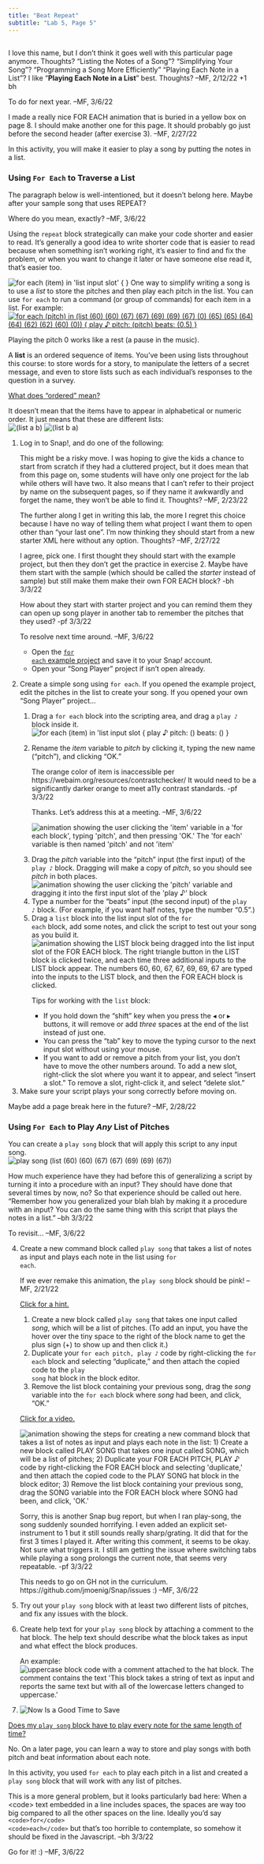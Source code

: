 ```yaml
---
title: "Beat Repeat"
subtitle: "Lab 5, Page 5"
---
```


```{=html}
<script type="text/javascript" src="/utilities/gifffer.min.js"></script>
```
```{=html}
<script type="text/javascript">window.onload = function() {Gifffer();}</script>
```
<link rel="stylesheet" type="text/css" href="/css/bjc-gifffer.css">

<title>Unit 2 Lab 1: Song Player, Activity 5</title>

</head>

<body>

<h2>

</h2>

::: todo
I love this name, but I don't think it goes well with this particular page anymore. Thoughts? "Listing the Notes of a Song"? "Simplifying Your Song"? "Programming a Song More Efficiently" "Playing Each Note in a List"? I like "<strong>Playing Each Note in a List</strong>" best. Thoughts? --MF, 2/12/22 +1 bh

<p>To do for next year. --MF, 3/6/22</p>
:::

::: todo
I made a really nice FOR EACH animation that is buried in a yellow box on page 8. I should make another one for this page. It should probably go just before the second header (after exercise 3). --MF, 2/27/22
:::



::: learn
In this activity, you will make it easier to play a song by putting the notes in a list.
:::

<h3>Using <code>For Each</code> to Traverse a List</h3>

::: todo
<p>The paragraph below is well-intentioned, but it doesn't belong here. Maybe after your sample song that uses REPEAT?</p>

<p>Where do you mean, exactly? --MF, 3/6/22</p>

::: todo
<p>Using the <code>repeat</code> block strategically can make your code shorter and easier to read. It's generally a good idea to write shorter code that is easier to read because when something isn't working right, it's easier to find and fix the problem, or when you want to change it later or have someone else read it, that's easier too.</p>
:::
:::

<p><img src="/img/blocks/for-each.png" title="for each (item) in &apos;list input slot&apos; {
}" alt="for each (item) in &apos;list input slot&apos; {
}" class="imageRight nopadtb"/> One way to simplify writing a song is to use a <em>list</em> to store the pitches and then play each pitch in the list. You can use <code>for each</code> to run a command (or group of commands) for each item in a list. For example: <br /> <a class="js-run snap-project" href="/prog/U2/lab01/sample-song-with-for-each.xml" title="Example of For Each - Snap! project" target="_blank"><img src="/img/U2/lab01/example-for-each.png" title="for each (pitch) in (list (60) (60) (67) (67) (69) (69) (67) (0) (65) (65) (64) (64) (62) (62) (60) (0)) {
play ♪ pitch: (pitch) beats: (0.5)
}" alt="for each (pitch) in (list (60) (60) (67) (67) (69) (69) (67) (0) (65) (65) (64) (64) (62) (62) (60) (0)) {
play ♪ pitch: (pitch) beats: (0.5)
}" class="indent"/></a></p>

::: endnote
Playing the pitch 0 works like a rest (a pause in the music).
:::

::: vocabFullWidth
<p>A <strong>list</strong> is an ordered sequence of items. You've been using lists throughout this course: to store words for a story, to manipulate the letters of a secret message, and even to store lists such as each individual's responses to the question in a survey.</p>

::: endnote
<a href="#ordered" data-toggle="collapse" title="What does 'ordered' mean?">What does "ordered" mean?</a>

::: {#ordered .collapse}
<p>It doesn't mean that the items have to appear in alphabetical or numeric order. It just means that these are different lists:<br /> <img src="/img/1-introduction/list-a-b.png" title="(list a b" alt="(list a b)" class="indent"/> <img src="/img/1-introduction/list-b-a.png" title="(list b a)" alt="(list b a)" class="indent"/></p>
:::
:::
:::

::: forYouToDo
<ol>

<li>

Log in to Snap!, and do one of the following:

::: todo
<p>This might be a risky move. I was hoping to give the kids a chance to start from scratch if they had a cluttered project, but it does mean that from this page on, some students will have only one project for the lab while others will have two. It also means that I can't refer to their project by name on the subsequent pages, so if they name it awkwardly and forget the name, they won't be able to find it. Thoughts? --MF, 2/23/22</p>

<p>The further along I get in writing this lab, the more I regret this choice because I have no way of telling them what project I want them to open other than "your last one". I'm now thinking they should start from a new starter XML here without any option. Thoughts? --MF, 2/27/22</p>

<p>I agree, pick one. I first thought they should start with the example project, but then they don't get the practice in exercise 2. Maybe have them start with the sample (which should be called the <em>starter</em> instead of sample) but still make them make their own FOR EACH block? -bh 3/3/22</p>

<p>How about they start with starter project and you can remind them they can open up song player in another tab to remember the pitches that they used? -pf 3/3/22</p>

<p>To resolve next time around. --MF, 3/6/22</p>
:::

<ul>

<li>Open the <a class="js-run snap-project" href="/prog/U2/lab01/sample-song-with-for-each.xml" title="Example of For Each - Snap! project" target="_blank"><code>for each</code> example project</a> and save it to your Snap<em>!</em> account.</li>

<li>Open your "Song Player" project if isn't open already.</li>

</ul>

</li>

<li>

Create a simple song using <code>for each</code>. If you opened the example project, edit the pitches in the list to create your song. If you opened your own "Song Player" project...

<ol>

<li>Drag a <code>for each</code> block into the scripting area, and drag a <code>play ♪</code> block inside it.<br /> <img src="/img/U2/lab01/for-each-play-note.png" title="for each (item) in &apos;list input slot {
play ♪ pitch: () beats: ()
}" alt="for each (item) in &apos;list input slot {
play ♪ pitch: () beats: ()
}" class="indent"/></li>

<li>

Rename the <var>item</var> variable to <var>pitch</var> by clicking it, typing the new name ("pitch"), and clicking "OK."<br />

::: comment
<p>The orange color of item is inaccessible per https://webaim.org/resources/contrastchecker/ It would need to be a significantly darker orange to meet a11y contrast standards. -pf 3/3/22</p>

<p>Thanks. Let's address this at a meeting. --MF, 3/6/22</p>
:::

<img title="animation showing the user clicking the &apos;item&apos; variable in a &apos;for each block&apos;, typing &apos;pitch&apos;, and then pressing &apos;OK.&apos; The &apos;for each&apos; variable is then named &apos;pitch&apos; and not &apos;item&apos;" alt="animation showing the user clicking the &apos;item&apos; variable in a &apos;for each block&apos;, typing &apos;pitch&apos;, and then pressing &apos;OK.&apos; The &apos;for each&apos; variable is then named &apos;pitch&apos; and not &apos;item&apos;" class="indent" data-gifffer="/img/U2/lab01/for-each-pitch-variable.gif"/>

</li>

<li>Drag the <var>pitch</var> variable into the "pitch" input (the first input) of the <code>play ♪</code> block. Dragging will make a copy of <var>pitch</var>, so you should see <var>pitch</var> in both places.<br /> <img title="animation showing the user clicking the &apos;pitch&apos; variable and dragging it into the first input slot of the &apos;play ♪&apos; block" alt="animation showing the user clicking the &apos;pitch&apos; variable and dragging it into the first input slot of the &apos;play ♪&apos; block" class="indent" data-gifffer="/img/U2/lab01/for-each-pitch-variable-move.gif"/></li>

<li>Type a number for the "beats" input (the second input) of the <code>play ♪</code> block. (For example, if you want half notes, type the number "0.5".)</li>

<li>Drag a <code>list</code> block into the list input slot of the <code>for each</code> block, add some notes, and click the script to test out your song as you build it.<br /> <img title="animation showing the LIST block being dragged into the list input slot of the FOR EACH block. The right triangle button in the LIST block is clicked twice, and each time three additional inputs to the LIST block appear. The numbers 60, 60, 67, 67, 69, 69, 67 are typed into the inputs to the LIST block, and then the FOR EACH block is clicked." alt="animation showing the LIST block being dragged into the list input slot of the FOR EACH block. The right triangle button in the LIST block is clicked twice, and each time three additional inputs to the LIST block appear. The numbers 60, 60, 67, 67, 69, 69, 67 are typed into the inputs to the LIST block, and then the FOR EACH block is clicked." class="indent" data-gifffer="/img/U2/lab01/for-each-list.gif"/></li>

::: endnote
Tips for working with the <code>list</code> block:

<ul>

<li>If you hold down the "shift" key when you press the ◂ or ▸ buttons, it will remove or add <em>three</em> spaces at the end of the list instead of just one.</li>

<li>You can press the "tab" key to move the typing cursor to the next input slot without using your mouse.</li>

<li>If you want to add or remove a pitch from your list, you don't have to move the other numbers around. To add a new slot, right-click the slot where you want it to appear, and select "insert a slot." To remove a slot, right-click it, and select "delete slot."</li>

</ul>
:::

</ol>

</li>

<li>Make sure your script plays your song correctly before moving on.</li>

</ol>
:::

::: todo
Maybe add a page break here in the future? --MF, 2/28/22
:::

<h3>Using <code>For Each</code> to Play <em>Any</em> List of Pitches</h3>

<p>You can create a <code>play song</code> block that will apply this script to any input song.<br /> <img src="/img/U2/lab01/play-song-with-inputs.png" title="play song (list (60) (60) (67) (67) (69) (69) (67))" alt="play song (list (60) (60) (67) (67) (69) (69) (67))" class="indent"/></p>

::: forYouToDo
::: todo
<p>How much experience have they had before this of generalizing a script by turning it into a procedure with an input? They should have done that several times by now, no? So that experience should be called out here. "Remember how you generalized your blah blah by making it a procedure with an input? You can do the same thing with this script that plays the notes in a list." --bh 3/3/22</p>

<p>To revisit... --MF, 3/6/22</p>
:::

<ol start="4">

<li>

Create a new command block called <code>play song</code> that takes a list of notes as input and plays each note in the list using <code>for each</code>.

::: todo
If we ever remake this animation, the <code>play song</code> block should be pink! --MF, 2/21/22
:::

::: endnote
<p><a href="#hint-new-block" data-toggle="collapse" title="Click for a hint about creating a new command block that takes a list of notes as input and plays each note in the list using FOR EACH.">Click for a hint.</a></p>

::: {#hint-new-block .collapse}
<p>

<ol>

<li>Create a new block called <code>play song</code> that takes one input called <var>song</var>, which will be a list of pitches. (To add an input, you have the hover over the tiny space to the right of the block name to get the plus sign (+) to show up and then click it.)</li>

<li>Duplicate your <code>for each pitch, play ♪</code> code by right-clicking the <code>for each</code> block and selecting "duplicate," and then attach the copied code to the <code>play song</code> hat block in the block editor.</li>

<li>Remove the list block containing your previous song, drag the <var>song</var> variable into the <code>for each</code> block where <var>song</var> had been, and click, "OK."</li>

</ol>

</p>

<p><a href="#hint-new-block-animation" data-toggle="collapse" title="Click for a video showing how to create the new command block.">Click for a video.</a></p>

::: {#hint-new-block-animation .collapse}
<img title="animation showing the steps for creating a new command block that takes a list of notes as input and plays each note in the list: 1) Create a new block called PLAY SONG that takes one input called SONG, which will be a list of pitches; 2) Duplicate your FOR EACH PITCH, PLAY ♪ code by right-clicking the FOR EACH block and selecting &apos;duplicate,&apos; and then attach the copied code to the PLAY SONG hat block in the block editor; 3) Remove the list block containing your previous song, drag the SONG variable into the FOR EACH block where SONG had been, and click, &apos;OK.&apos;" alt="animation showing the steps for creating a new command block that takes a list of notes as input and plays each note in the list: 1) Create a new block called PLAY SONG that takes one input called SONG, which will be a list of pitches; 2) Duplicate your FOR EACH PITCH, PLAY ♪ code by right-clicking the FOR EACH block and selecting &apos;duplicate,&apos; and then attach the copied code to the PLAY SONG hat block in the block editor; 3) Remove the list block containing your previous song, drag the SONG variable into the FOR EACH block where SONG had been, and click, &apos;OK.&apos;" class="indent" data-gifffer="/img/U2/lab01/play-song-block-animation.gif"/>
:::
:::
:::

</li>

::: todo
<p>Sorry, this is another Snap bug report, but when I ran play-song, the song suddenly sounded horrifying. I even added an explicit set-instrument to 1 but it still sounds really sharp/grating. It did that for the first 3 times I played it. After writing this comment, it seems to be okay. Not sure what triggers it. I still am getting the issue where switching tabs while playing a song prolongs the current note, that seems very repeatable. -pf 3/3/22</p>

<p>This needs to go on GH not in the curriculum. https://github.com/jmoenig/Snap/issues :) --MF, 3/6/22</p>
:::

<li>Try out your <code>play song</code> block with at least two different lists of pitches, and fix any issues with the block.</li>

<li>

Create help text for your <code>play song</code> block by attaching a comment to the hat block. The help text should describe what the block takes as input and what effect the block produces.

::: endnote
An example: <img src="/img/U1/lab06/uppercase-hat-block-comment.png" title="uppercase block code with a comment attached to the hat block. The comment contains the text &apos;This block takes a string of text as input and reports the same text but with all of the lowercase letters changed to uppercase.&apos;" alt="uppercase block code with a comment attached to the hat block. The comment contains the text &apos;This block takes a string of text as input and reports the same text but with all of the lowercase letters changed to uppercase.&apos;" class="indent"/>
:::

</li>

<li><img src="/img/icons/save-now.png" title="Now Is a Good Time to Save" alt="Now Is a Good Time to Save" class="inline"/></li>

</ol>
:::

::: endnote
<p><a href="#hint-target" data-toggle="collapse" title="Does my play song block have to play every note for the same length of time?">Does my <code>play song</code> block have to play every note for the same length of time?</a></p>

::: {#hint-target .collapse}
<p>No. On a later page, you can learn a way to store and play songs with both pitch and beat information about each note.</p>
:::
:::

::: learn
In this activity, you used <code>for each</code> to play each pitch in a list and created a <code>play song</code> block that will work with any list of pitches.
:::

::: todo
<p>This is a more general problem, but it looks particularly bad here: When a \<code\> text embedded in a line includes spaces, the spaces are way too big compared to all the other spaces on the line. Ideally you'd say <code>\<code\>for\</code\> \<code\>each\</code\></code> but that's too horrible to contemplate, so somehow it should be fixed in the Javascript. --bh 3/3/22</p>

<p>Go for it! :) --MF, 3/6/22</p>
:::
